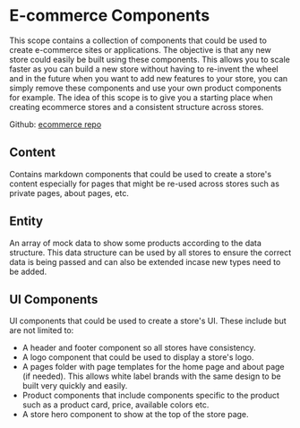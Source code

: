 # E-commerce Components

This scope contains a collection of components that could be used to create e-commerce sites or applications. The objective is that any new store could easily be built using these components. This allows you to scale faster as you can build a new store without having to re-invent the wheel and in the future when you want to add new features to your store, you can simply remove these components and use your own product components for example. The idea of this scope is to give you a starting place when creating ecommerce stores and a consistent structure across stores.

Github: [ecommerce repo](https://github.com/bit-demos/ecommerce)

## Content

Contains markdown components that could be used to create a store's content especially for pages that might be re-used across stores such as private pages, about pages, etc.

## Entity

An array of mock data to show some products according to the data structure. This data structure can be used by all stores to ensure the correct data is being passed and can also be extended incase new types need to be added.

## UI Components

UI components that could be used to create a store's UI. These include but are not limited to:

- A header and footer component so all stores have consistency.
- A logo component that could be used to display a store's logo.
- A pages folder with page templates for the home page and about page (if needed). This allows white label brands with the same design to be built very quickly and easily.
- Product components that include components specific to the product such as a product card, price, available colors etc.
- A store hero component to show at the top of the store page.
